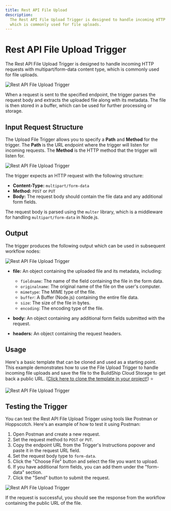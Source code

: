 ```yaml
---
title: Rest API File Upload
description:
  The Rest API File Upload Trigger is designed to handle incoming HTTP requests with multipart/form-data content type,
  which is commonly used for file uploads.
---
```



# Rest API File Upload Trigger

The Rest API File Upload Trigger is designed to handle incoming HTTP requests with multipart/form-data content type,
which is commonly used for file uploads.

<Image src={fileUpload1} alt='Rest API File Upload Trigger' width={1200} />

When a request is sent to the specified endpoint, the trigger parses the request body and extracts the uploaded file
along with its metadata. The file is then stored in a buffer, which can be used for further processing or storage.

## Input Request Structure

The Upload File Trigger allows you to specify a **Path** and **Method** for the trigger. The **Path** is the URL
endpoint where the trigger will listen for incoming requests. The **Method** is the HTTP method that the trigger will
listen for.

<Image src={fileUpload2} alt='Rest API File Upload Trigger' width={1200} />

The trigger expects an HTTP request with the following structure:

- **Content-Type:** `multipart/form-data`
- **Method:** `POST` or `PUT`
- **Body:** The request body should contain the file data and any additional form fields.

The request body is parsed using the `multer` library, which is a middleware for handling `multipart/form-data` in
Node.js.

## Output

The trigger produces the following output which can be used in subsequent workflow nodes:

<Image src={fileUpload3} alt='Rest API File Upload Trigger' width={1200} />

- **file:** An object containing the uploaded file and its metadata, including:

  - `fieldname`: The name of the field containing the file in the form data.
  - `originalname`: The original name of the file on the user's computer.
  - `mimetype`: The MIME type of the file.
  - `buffer`: A Buffer (Node.js) containing the entire file data.
  - `size`: The size of the file in bytes.
  - `encoding`: The encoding type of the file.

- **body:** An object containing any additional form fields submitted with the request.
- **headers:** An object containing the request headers.

## Usage

Here's a basic template that can be cloned and used as a starting point. This example demonstrates how to use the File
Upload Trigger to handle incoming file uploads and save the file to the BuildShip Cloud Storage to get back a public
URL. ([Click here to clone the template in your project!](https://buildship.app/remix?template=basic-file-upload)) ⭐️

<Image src={fileUpload4} alt='Rest API File Upload Trigger' width={1200} />

## Testing the Trigger

You can test the Rest API File Upload Trigger using tools like Postman or Hoppscotch. Here's an example of how to test
it using Postman:

1. Open Postman and create a new request.
2. Set the request method to `POST` or `PUT`.
3. Copy the endpoint URL from the Trigger's Instructions popover and paste it in the request URL field.
4. Set the request body type to `form-data`.
5. Click the "Choose File" button and select the file you want to upload.
6. If you have additional form fields, you can add them under the "form-data" section.
7. Click the "Send" button to submit the request.

<Image src={fileUpload5} alt='Rest API File Upload Trigger' width={1200} />

If the request is successful, you should see the response from the workflow containing the public URL of the file.
